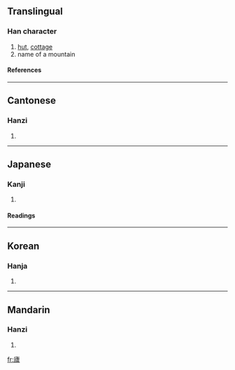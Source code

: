 {{see|庐|廬}}

==Translingual==
===Han character===
{{Han char|rn=53|rad=广|as=16|sn=19|four=0021<sub>7</sub>|canj=戈卜心廿 (IYPT)}}
# [[hut]], [[cottage]]
# name of a mountain
====References====
{{Han ref|kx=0352.050|dkj=09535|dj=0665.200|hdz=20907.190|uh=5EEC|ud=24300|bh=C366|bd=50022}}
----
==Cantonese==
===Hanzi===
{{yue-hanzi|jyut=|y=lou4}}
# {{defn|Cantonese}}
----
==Japanese==
===Kanji===
{{ja-kanji|grade=|rs=广16}}
# {{defn|Japanese}} 
====Readings====
{{ja-readings|on=[[りょ]] (ryo), [[ろ]] (ro)|kun=[[いおり]] (iori), [[いえ]] (ie)}}
----
==Korean==
===Hanja===
{{ko-hanja|hangeul=려|rv=ryeo|mr=ryŏ}}
# {{defn|Korean}}
----
==Mandarin==
===Hanzi===
{{cmn-hanzi|sim=庐|pin=[[lú]] (lu2)|wg=lu<sup>2</sup>}}
# {{defn|Mandarin}}

[[fr:廬]]